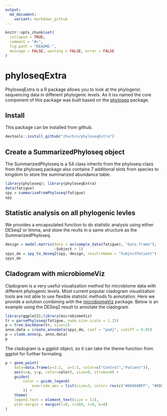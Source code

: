 ```yaml
---
output:
  md_document:
    variant: markdown_github
---
```


<!-- README.md is generated from README.Rmd. Please edit that file -->

```r
knitr::opts_chunk$set(
  collapse = TRUE,
  comment = "#>",
  fig.path = "README-",
  message = FALSE, warning = FALSE, error = FALSE
)
```

# phyloseqExtra

PhyloseqExtra is a R package allows you to look at the phylogenic sequencing data in different phylogenic levels. As it iss named the core component of this package was built based on the [phyloseq](http://bioconductor.org/packages/release/bioc/html/phyloseq.html) package.

## Install

This package can be installed from github.

```r
devtools::install_github("zhuchcn/phyloseqExtra")
```

## Create a SummarizedPhyloseq object

The SummarizedPhyloseq is a S4 class inherits from the phyloseq-class from the phyloseq package also contains 7 additional slots from species to kingdom to store the summarized abundance table.

```r
library(phyloseq); library(phyloseqExtra)
data(fatigue)
spy = summarizeFromPhyloseq(fatigue)
spy
```

## Statistic analysis on all phylogenic levles

We provides a encapsulated function to do statistic analysis using either DESeq2 or limma, and store the reults in a same structure as the SummarizedPhyloseq.

```r
design = model.matrix(data = as(sample_data(fatigue), "data.frame"),
                      ~Subject + 1)
spys_de = spy_to_deseq2(spy, design, resultsName = "SubjectPatient")
spys_de
```

## Cladogram with microbiomeViz

Cladogram is a very useful visualization method for microbiome data with different phylogenic levels. Most current popular cladogram visualization tools are not able to use flexible statistic methods fo annotation. Here we provide a solution combining with the [microbiomeViz](https://github.com/lch14forever/microbiomeViz) package. Below is an example using the DESeq2 result to annotate the cladogram

```r
library(ggplot2);library(microbiomeViz)
tr = parsePhyloseq(fatigue, node.size.scale = 1.25)
p = tree.backbone(tr, size=1)
anno.data = create_annodata(spys_de, coef = "padj", cutoff = 0.05)
p = clade.anno(p, anno.data)
p
```

The cladogram is a ggplot object, so it can take the theme function from ggplot for further formating.

```r
p + geom_point(
    data=data.frame(x=1:2,  y=1:2, color=c("Control","Patient")),
    aes(x=x, y=y, color=color), size=0, stroke=0) +
    guides(
        color = guide_legend(
            override.aes = list(size=3, color= rev(c("#00468BFF", "#ED0000FF")))
        )) +
    theme(
    legend.text = element_text(size = 11),
    plot.margin = margin(l=0, r=160, t=0, b=0)
)
```

